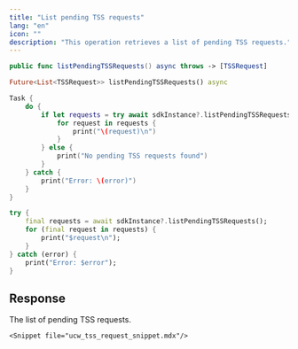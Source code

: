 ```yaml
---
title: "List pending TSS requests"
lang: "en"
icon: ""
description: "This operation retrieves a list of pending TSS requests."
---
```


<CodeGroup>

```Swift iOS
public func listPendingTSSRequests() async throws -> [TSSRequest]
```

```Dart Flutter
Future<List<TSSRequest>> listPendingTSSRequests() async
```

</CodeGroup>


<RequestExample>

```Swift iOS
Task {
    do {
        if let requests = try await sdkInstance?.listPendingTSSRequests() {
            for request in requests {
                print("\(request)\n")
            }
        } else {
            print("No pending TSS requests found")
        }
    } catch {
        print("Error: \(error)")
    }
}
```

```Dart Flutter
try {
    final requests = await sdkInstance?.listPendingTSSRequests();
    for (final request in requests) {
        print("$request\n");
    }
} catch (error) {
    print("Error: $error");
}
```

</RequestExample>


## Response

<ResponseField name="tssRequests" type="object[]">
The list of pending TSS requests.

  <Expandable title="child attributes">

    <Snippet file="ucw_tss_request_snippet.mdx"/>

  </Expandable>

</ResponseField>
